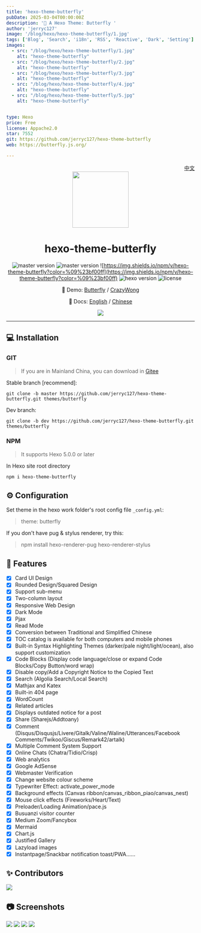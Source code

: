 ```yaml
---
title: 'hexo-theme-butterfly'
pubDate: 2025-03-04T00:00:00Z
description: '🦋 A Hexo Theme: Butterfly '
author: 'jerryc127'
image: '/blog/hexo/hexo-theme-butterfly/1.jpg'
tags: ['Blog', 'Search', 'i18n', 'RSS', 'Reactive', 'Dark', 'Setting']
images:
  - src: "/blog/hexo/hexo-theme-butterfly/1.jpg"
    alt: "hexo-theme-butterfly"
  - src: "/blog/hexo/hexo-theme-butterfly/2.jpg"
    alt: "hexo-theme-butterfly"
  - src: "/blog/hexo/hexo-theme-butterfly/3.jpg"
    alt: "hexo-theme-butterfly"
  - src: "/blog/hexo/hexo-theme-butterfly/4.jpg"
    alt: "hexo-theme-butterfly"
  - src: "/blog/hexo/hexo-theme-butterfly/5.jpg"
    alt: "hexo-theme-butterfly"


type: Hexo
price: Free
license: Appache2.0
star: 7552
git: https://github.com/jerryc127/hexo-theme-butterfly
web: https://butterfly.js.org/

---
```


<div align="right">
<a title="Chinese" href="/README_CN.md">中文</a>
</div>

<div align="center">

<img src="/blog/hexo/hexo-theme-butterfly/butterfly-icon.png" width="150" height="150" />

# hexo-theme-butterfly

![master version](https://img.shields.io/github/package-json/v/jerryc127/hexo-theme-butterfly/master?color=%231ab1ad&label=master)
![master version](https://img.shields.io/github/package-json/v/jerryc127/hexo-theme-butterfly/dev?label=dev)
![https://img.shields.io/npm/v/hexo-theme-butterfly?color=%09%23bf00ff](https://img.shields.io/npm/v/hexo-theme-butterfly?color=%09%23bf00ff)
![hexo version](https://img.shields.io/badge/hexo-5.3.0+-0e83c)
![license](https://img.shields.io/github/license/jerryc127/hexo-theme-butterfly?color=FF5531)

📢 Demo: [Butterfly](https://butterfly.js.org/) / [CrazyWong](https://blog.crazywong.com/)

📖 Docs: [English](https://butterfly.js.org/en/posts/butterfly-docs-en-get-started/) / [Chinese](https://butterfly.js.org/posts/21cfbf15/)

![](https://cdn.jsdelivr.net/gh/jerryc127/CDN@m2/img/theme-butterfly-readme.png)

</div>

---

## 💻 Installation

### GIT

> If you are in Mainland China, you can download in [Gitee](https://gitee.com/immyw/hexo-theme-butterfly.git)

Stable branch [recommend]:

```
git clone -b master https://github.com/jerryc127/hexo-theme-butterfly.git themes/butterfly
```

Dev branch:

```
git clone -b dev https://github.com/jerryc127/hexo-theme-butterfly.git themes/butterfly
```

### NPM

> It supports Hexo 5.0.0 or later

In Hexo site root directory 

```powershell
npm i hexo-theme-butterfly
```

## ⚙ Configuration

 Set theme in the hexo work folder's root config file `_config.yml`: 

> theme: butterfly

 If you don't have pug & stylus renderer, try this: 

> npm install hexo-renderer-pug hexo-renderer-stylus

## 🎉 Features

- [x] Card UI Design
- [x] Rounded Design/Squared Design
- [X] Support sub-menu
- [x] Two-column layout
- [x] Responsive Web Design
- [x] Dark Mode
- [x] Pjax
- [x] Read Mode
- [x] Conversion between Traditional and Simplified Chinese
- [X] TOC catalog is available for both computers and mobile phones
- [X] Built-in Syntax Highlighting Themes (darker/pale night/light/ocean), also support customization
- [X] Code Blocks (Display code language/close or expand Code Blocks/Copy Button/word wrap)
- [X] Disable copy/Add a Copyright Notice to the Copied Text
- [X] Search (Algolia Search/Local Search)
- [x] Mathjax and Katex
- [x] Built-in 404 page
- [x] WordCount
- [x] Related articles
- [x] Displays outdated notice for a post
- [x] Share (Sharejs/Addtoany)
- [X] Comment (Disqus/Disqusjs/Livere/Gitalk/Valine/Waline/Utterances/Facebook Comments/Twikoo/Giscus/Remark42/artalk)
- [x] Multiple Comment System Support
- [x] Online Chats (Chatra/Tidio/Crisp)
- [x] Web analytics
- [x] Google AdSense
- [x] Webmaster Verification
- [x] Change website colour scheme
- [x] Typewriter Effect: activate_power_mode
- [x] Background effects (Canvas ribbon/canvas_ribbon_piao/canvas_nest)
- [x] Mouse click effects (Fireworks/Heart/Text)
- [x] Preloader/Loading Animation/pace.js
- [x] Busuanzi visitor counter
- [x] Medium Zoom/Fancybox
- [x] Mermaid
- [x] Chart.js
- [x] Justified Gallery
- [x] Lazyload images
- [x] Instantpage/Snackbar notification toast/PWA......

## ✨ Contributors

<a href="https://github.com/jerryc127/hexo-theme-butterfly/graphs/contributors">
  <img src="https://contrib.rocks/image?repo=jerryc127/hexo-theme-butterfly" />
</a>

## 📷 Screenshots

![](https://cdn.jsdelivr.net/gh/jerryc127/CDN@m2/img/butterfly-readme-screenshots-1.jpg)
![](https://cdn.jsdelivr.net/gh/jerryc127/CDN@m2/img/butterfly-readme-screenshots-2.jpg)
![](https://cdn.jsdelivr.net/gh/jerryc127/CDN@m2/img/butterfly-readme-screenshots-3.jpg)
![](https://cdn.jsdelivr.net/gh/jerryc127/CDN@m2/img/butterfly-readme-screenshots-4.jpg)

